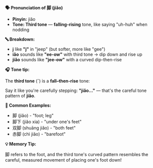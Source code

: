 **🗣️ Pronunciation of 脚 (jiǎo)**

- **Pinyin:** jiǎo
- **Tone: Third tone** — **falling-rising** tone, like saying "uh-huh" when nodding

**🔤 Breakdown:**

- **j** like **"j"** in "jeep" (but softer, more like "gee")
- **iǎo** sounds like **"ee-ow"** with third tone → dip down and rise up
- **jiǎo** sounds like **"jee-ow"** with a curved dip-then-rise

**🎧 Tone tip:**

The **third tone** (ˇ) is a **fall–then-rise** tone:

Say it like you're carefully stepping: **"jiǎo..."** — that's the careful tone pattern of **jiǎo**.

**📝 Common Examples:**

- 脚 (jiǎo) - "foot; leg"
- 脚下 (jiǎo xia) - "under one's feet"
- 双脚 (shuāng jiǎo) - "both feet"
- 赤脚 (chì jiǎo) - "barefoot"

**💡 Memory Tip:**

脚 refers to the foot, and the third tone's curved pattern resembles the careful, measured movement
of placing one's foot down!
